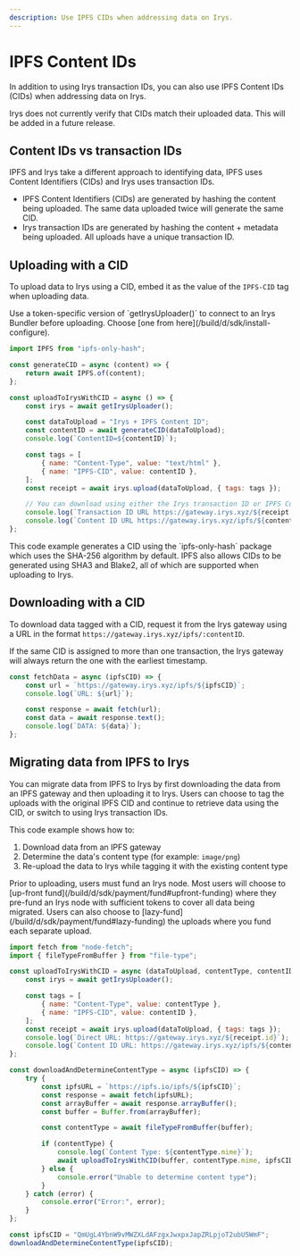 ```yaml
---
description: Use IPFS CIDs when addressing data on Irys.
---
```



# IPFS Content IDs

In addition to using Irys transaction IDs, you can also use IPFS Content IDs (CIDs) when addressing data on Irys.

<Callout type="info" emoji="ℹ️">
	Irys does not currently verify that CIDs match their uploaded data. This will be added in a future release.
</Callout>

## Content IDs vs transaction IDs

IPFS and Irys take a different approach to identifying data, IPFS uses Content Identifiers (CIDs) and Irys uses transaction IDs.

- IPFS Content Identifiers (CIDs) are generated by hashing the content being uploaded. The same data uploaded twice will generate the same CID.
- Irys transaction IDs are generated by hashing the content + metadata being uploaded. All uploads have a unique transaction ID.

## Uploading with a CID

To upload data to Irys using a CID, embed it as the value of the `IPFS-CID` tag when uploading data.

<Callout type="info" emoji="ℹ️">
	Use a token-specific version of `getIrysUploader()` to connect to an Irys Bundler before uploading. Choose [one from here](/build/d/sdk/install-configure).  
</Callout>


```js
import IPFS from "ipfs-only-hash";

const generateCID = async (content) => {
	return await IPFS.of(content);
};

const uploadToIrysWithCID = async () => {
	const irys = await getIrysUploader();

	const dataToUpload = "Irys + IPFS Content ID";
	const contentID = await generateCID(dataToUpload);
	console.log(`ContentID=${contentID}`);

	const tags = [
		{ name: "Content-Type", value: "text/html" },
		{ name: "IPFS-CID", value: contentID },
	];
	const receipt = await irys.upload(dataToUpload, { tags: tags });

	// You can download using either the Irys transaction ID or IPFS Content ID
	console.log(`Transaction ID URL https://gateway.irys.xyz/${receipt.id}`);
	console.log(`Content ID URL https://gateway.irys.xyz/ipfs/${contentID}`);
};
```

<Callout type="info" emoji="ℹ️">
	This code example generates a CID using the `ipfs-only-hash` package which uses the SHA-256 algorithm by default. IPFS
	also allows CIDs to be generated using SHA3 and Blake2, all of which are supported when uploading to Irys.
</Callout>

## Downloading with a CID

To download data tagged with a CID, request it from the Irys gateway using a URL in the format `https://gateway.irys.xyz/ipfs/:contentID`.

<Callout type="info" emoji="ℹ️">
	If the same CID is assigned to more than one transaction, the Irys gateway will always return the one with the
	earliest timestamp.
</Callout>

```js
const fetchData = async (ipfsCID) => {
	const url = `https://gateway.irys.xyz/ipfs/${ipfsCID}`;
	console.log(`URL: ${url}`);

	const response = await fetch(url);
	const data = await response.text();
	console.log(`DATA: ${data}`);
};
```

## Migrating data from IPFS to Irys

You can migrate data from IPFS to Irys by first downloading the data from an IPFS gateway and then uploading it to Irys. Users can choose to tag the uploads with the original IPFS CID and continue to retrieve data using the CID, or switch to using Irys transaction IDs.

This code example shows how to:

1. Download data from an IPFS gateway
2. Determine the data's content type (for example: `image/png`)
3. Re-upload the data to Irys while tagging it with the existing content type

<Callout type="info" emoji="ℹ️">
	Prior to uploading, users must fund an Irys node. Most users will choose to [up-front
	fund](/build/d/sdk/payment/fund#upfront-funding) where they pre-fund an Irys node with sufficient tokens to cover all data
	being migrated. Users can also choose to [lazy-fund](/build/d/sdk/payment/fund#lazy-funding) the uploads where you fund each
	separate upload.
</Callout>

```js
import fetch from "node-fetch";
import { fileTypeFromBuffer } from "file-type";

const uploadToIrysWithCID = async (dataToUpload, contentType, contentID) => {
	const irys = await getIrysUploader();

	const tags = [
		{ name: "Content-Type", value: contentType },
		{ name: "IPFS-CID", value: contentID },
	];
	const receipt = await irys.upload(dataToUpload, { tags: tags });
	console.log(`Direct URL: https://gateway.irys.xyz/${receipt.id}`);
	console.log(`Content ID URL: https://gateway.irys.xyz/ipfs/${contentID}`);
};

const downloadAndDetermineContentType = async (ipfsCID) => {
	try {
		const ipfsURL = `https://ipfs.io/ipfs/${ipfsCID}`;
		const response = await fetch(ipfsURL);
		const arrayBuffer = await response.arrayBuffer();
		const buffer = Buffer.from(arrayBuffer);

		const contentType = await fileTypeFromBuffer(buffer);

		if (contentType) {
			console.log(`Content Type: ${contentType.mime}`);
			await uploadToIrysWithCID(buffer, contentType.mime, ipfsCID);
		} else {
			console.error("Unable to determine content type");
		}
	} catch (error) {
		console.error("Error:", error);
	}
};

const ipfsCID = "QmUgL4YbnW9vMWZXLdAFzgxJwxpxJapZRLpjoT2ubU5WmF";
downloadAndDetermineContentType(ipfsCID);
```
